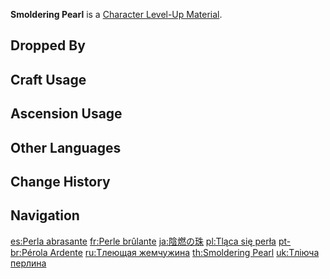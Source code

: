 {{Item Infobox
|id           = 113024
|image        = Item Smoldering Pearl.png
|type         = Character Level-Up Materials
|group        = Normal Boss Drops
|invCategory  = Character Development Items
|quality      = 4
|description  = A crystallization of a [[Pyro Hypostasis]] that constantly emits heat.<br />Even the burning flames shall one day grow cold, and even the ashen firewood can will itself back into a raging blaze. It must then be the will of the world that Pyro Hypostases should constantly cool down and heat up, much like the universe teems with endless life... until the fated darkness shall one day descend and bring it all to naught.
|source1      = Dropped by Lv.30+ [[Pyro Hypostasis|Pyro Hypostases]]
}}
'''Smoldering Pearl''' is a [[Character Level-Up Material]].

==Dropped By==
{{Dropped By|level=30}}

==Craft Usage==
{{Craft Usage}}

==Ascension Usage==
{{Ascension Usage}}

==Other Languages==
{{Other Languages
|en      = Smoldering Pearl
|zhs     = 阴燃之珠
|zhs_rm  = Yīn Rán zhī Zhū
|zht     = 陰燃之珠
|zht_rm  = Yīn Rán zhī Zhū
|zh_tl   = Smoldering Pearl
|ja      = 陰燃の珠
|ja_rm   = Innen no Tama{{Assumed}}
|ja_tl   = Shadowflame Pearl
|ko      = 무형의 불 구슬
|ko_rm   = Muhyeong-ui Bul Guseul
|ko_tl   = Formless Fire Marble
|es      = Perla abrasante
|es_tl   = Scorching Pearl
|fr      = Perle brûlante
|fr_tl   = Burning Pearl
|ru      = Тлеющая жемчужина
|ru_tl   = Smoldering Pearl
|th      = Smoldering Pearl
|vi      = Ngọc Lửa Âm Ỉ
|vi_tl   = 
|de      = Schwelende Perle
|de_tl   = Smoldering Pearl
|id      = Smoldering Pearl
|pt      = Pérola Ardente
|pt_tl   = 
|tr      = Kor İnci
|tr_tl   = 
|it      = Perla ardente
|it_tl   = 
}}

==Change History==
{{Change History|2.0}}

==Navigation==
{{Development Item Navbox|Character Level-Up Materials}}

[[es:Perla abrasante]]
[[fr:Perle brûlante]]
[[ja:陰燃の珠]]
[[pl:Tląca się perła]]
[[pt-br:Pérola Ardente]]
[[ru:Тлеющая жемчужина]]
[[th:Smoldering Pearl]]
[[uk:Тліюча перлина]]